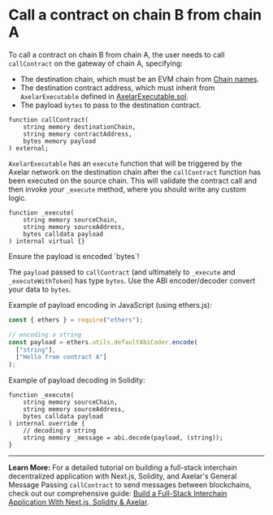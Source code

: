 # Call a contract on chain B from chain A


To call a contract on chain B from chain A, the user needs to call `callContract` on the gateway of chain A, specifying:

- The destination chain, which must be an EVM chain from [Chain names](/dev/reference/mainnet-chain-names).
- The destination contract address, which must inherit from `AxelarExecutable` defined in [AxelarExecutable.sol](https://github.com/axelarnetwork/axelar-gmp-sdk-solidity/blob/main/contracts/executable/AxelarExecutable.sol).
- The payload `bytes` to pass to the destination contract.

```solidity
function callContract(
    string memory destinationChain,
    string memory contractAddress,
    bytes memory payload
) external;
```

`AxelarExecutable` has an `execute` function that will be triggered by the Axelar network on the destination chain after the `callContract` function has been executed on the source chain. This will validate the contract call and then invoke *your* `_execute` method, where you should write any custom logic.

```solidity
function _execute(
    string memory sourceChain,
    string memory sourceAddress,
    bytes calldata payload
) internal virtual {}
```

<Callout emoji="ℹ️">
  Ensure the payload is encoded `bytes`!
</Callout>

The `payload` passed to `callContract` (and ultimately to `_execute` and `_executeWithToken`) has type `bytes`. Use the ABI encoder/decoder convert your data to `bytes`.

Example of payload encoding in JavaScript (using ethers.js):

```jsx
const { ethers } = require("ethers");

// encoding a string
const payload = ethers.utils.defaultAbiCoder.encode(
  ["string"],
  ["Hello from contract A"]
);
```

Example of payload decoding in Solidity:

```solidity
function _execute(
    string memory sourceChain,
    string memory sourceAddress,
    bytes calldata payload
) internal override {
    // decoding a string
    string memory _message = abi.decode(payload, (string));
}
```

---

**Learn More:** For a detailed tutorial on building a full-stack interchain decentralized application with Next.js, Solidity, and Axelar's General Message Passing `callContract` to send messages between blockchains, check out our comprehensive guide: [Build a Full-Stack Interchain Application With Next.js, Solidity & Axelar](https://axelar.network/blog/how-to-build-interchain-dapp-with-next.js-solidity-and-Axelar).
